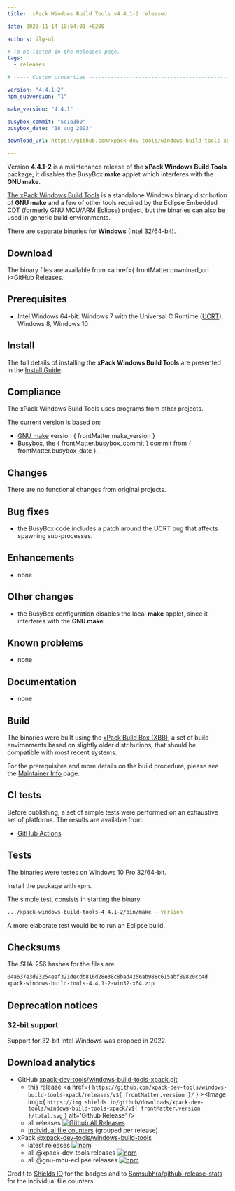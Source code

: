 ```yaml
---
title:  xPack Windows Build Tools v4.4.1-2 released

date: 2023-11-14 10:54:01 +0200

authors: ilg-ul

# To be listed in the Releases page.
tags:
  - releases

# ----- Custom properties -----------------------------------------------------

version: "4.4.1-2"
npm_subversion: "1"

make_version: "4.4.1"

busybox_commit: "5c1a3b0"
busybox_date: "18 aug 2023"

download_url: https://github.com/xpack-dev-tools/windows-build-tools-xpack/releases/tag/v4.4.1-2/

---
```


Version **4.4.1-2** is a maintenance release of the **xPack Windows Build Tools** package; it disables the BusyBox **make** applet which interferes with the **GNU make**.

<!-- truncate -->


[The xPack Windows Build Tools](https://xpack.github.io/windows-build-tools/)
is a standalone Windows binary distribution of
**GNU make** and a few of other tools required by the Eclipse Embedded CDT
(formerly GNU MCU/ARM Eclipse) project, but the binaries can also be used in
generic build environments.

There are separate binaries for **Windows** (Intel 32/64-bit).

## Download

The binary files are available from <a href={ frontMatter.download_url }>GitHub Releases</a>.

## Prerequisites

- Intel Windows 64-bit: Windows 7 with the Universal C Runtime
  ([UCRT](https://support.microsoft.com/en-us/topic/update-for-universal-c-runtime-in-windows-c0514201-7fe6-95a3-b0a5-287930f3560c)),
  Windows 8, Windows 10

## Install

The full details of installing the **xPack Windows Build Tools**
are presented in the [Install Guide](/docs/install/).

## Compliance

The xPack Windows Build Tools uses programs from other projects.

The current version is based on:

- [GNU make](https://ftpmirror.gnu.org/make/) version { frontMatter.make_version }
- [Busybox](https://github.com/rmyorston/busybox-w32), the { frontMatter.busybox_commit }
commit from { frontMatter.busybox_date }.

## Changes

There are no functional changes from original projects.

## Bug fixes

- the BusyBox code includes a patch around the UCRT bug that affects spawning
  sub-processes.

## Enhancements

- none

## Other changes

- the BusyBox configuration disables the local **make** applet, since it
  interferes with the **GNU make**.

## Known problems

- none

## Documentation

- none

## Build

The binaries were built using the
[xPack Build Box (XBB)](https://xpack.github.io/xbb/), a set
of build environments based on slightly older distributions, that should be
compatible with most recent systems.

For the prerequisites and more details on the build procedure, please see the
[Maintainer Info](/docs/maintainer-info/) page.

## CI tests

Before publishing, a set of simple tests were performed on an exhaustive
set of platforms. The results are available from:

- [GitHub Actions](https://github.com/xpack-dev-tools/windows-build-tools-xpack/actions/)

## Tests

The binaries were testes on Windows 10 Pro 32/64-bit.

Install the package with xpm.

The simple test, consists in starting the binary.

```sh
.../xpack-windows-build-tools-4.4.1-2/bin/make --version
```

A more elaborate test would be to run an Eclipse build.

## Checksums

The SHA-256 hashes for the files are:

```txt
04a637e3d93254eaf321decdb816d28e38c8bad4256ab988c615abf89820cc4d
xpack-windows-build-tools-4.4.1-2-win32-x64.zip

```

## Deprecation notices

### 32-bit support

Support for 32-bit Intel Windows was dropped in 2022.

## Download analytics

- GitHub [xpack-dev-tools/windows-build-tools-xpack.git](https://github.com/xpack-dev-tools/windows-build-tools-xpack/)
  - this release <a href={ `https://github.com/xpack-dev-tools/windows-build-tools-xpack/releases/v${ frontMatter.version }/` } ><Image img={ `https://img.shields.io/github/downloads/xpack-dev-tools/windows-build-tools-xpack/v${ frontMatter.version }/total.svg` } alt='Github Release' /></a>
  - all releases [![Github All Releases](https://img.shields.io/github/downloads/xpack-dev-tools/windows-build-tools-xpack/total.svg)](https://github.com/xpack-dev-tools/windows-build-tools-xpack/releases/)
  - [individual file counters](https://somsubhra.github.io/github-release-stats/?username=xpack-dev-tools&repository=windows-build-tools-xpack) (grouped per release)
- xPack [@xpack-dev-tools/windows-build-tools](https://github.com/xpack-dev-tools/windows-build-tools-xpack/)
  - latest releases [![npm](https://img.shields.io/npm/dw/@xpack-dev-tools/windows-build-tools.svg)](https://www.npmjs.com/package/@xpack-dev-tools/windows-build-tools/)
  - all @xpack-dev-tools releases [![npm](https://img.shields.io/npm/dt/@xpack-dev-tools/windows-build-tools.svg)](https://www.npmjs.com/package/@xpack-dev-tools/windows-build-tools/)
  - all @gnu-mcu-eclipse releases [![npm](https://img.shields.io/npm/dt/@gnu-mcu-eclipse/windows-build-tools.svg)](https://www.npmjs.com/package/@gnu-mcu-eclipse/windows-build-tools/)

Credit to [Shields IO](https://shields.io) for the badges and to
[Somsubhra/github-release-stats](https://github.com/Somsubhra/github-release-stats)
for the individual file counters.
